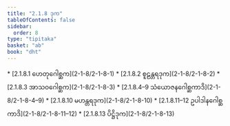 ```yaml
---
title: "2.1.8 ဒုက"
tableOfContents: false
sidebar:
  order: 8
type: "tipitaka"
basket: "ab"
book: "dht"
---
```



<DynamicBreadcrumb />



<TableOfContents book="dht" section="2.1.8">
* [2.1.8.1 ဟေတုဂေါစ္ဆက](2-1-8/2-1-8-1)
* [2.1.8.2 စူဠန္တရဒုက](2-1-8/2-1-8-2)
* [2.1.8.3 အာသဝဂေါစ္ဆက](2-1-8/2-1-8-3)
* [2.1.8.4–9 သံယောဇနဂေါစ္ဆကာဒိ](2-1-8/2-1-8-4–9)
* [2.1.8.10 မဟန္တရဒုက](2-1-8/2-1-8-10)
* [2.1.8.11–12 ဥပါဒါနဂေါစ္ဆကာဒိ](2-1-8/2-1-8-11–12)
* [2.1.8.13 ပိဋ္ဌိဒုက](2-1-8/2-1-8-13)
</TableOfContents>